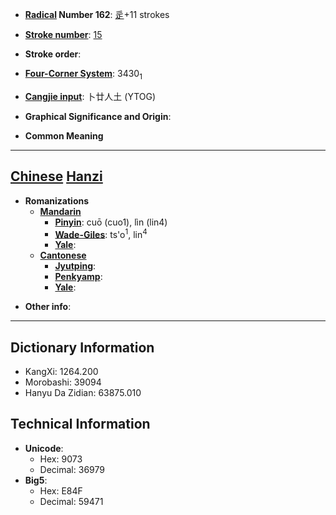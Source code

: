 * '''[[Wiktionary:Chinese radical index| Radical]] Number 162''': [[Wiktionary:Chinese radical index 辵|辵]]+11 strokes

* '''[[Wiktionary:Chinese total strokes index|Stroke number]]''': [[Wiktionary:Chinese total strokes index 15|15]]

* '''Stroke order''': 

* '''[[Wiktionary:Chinese four corner index|Four-Corner System]]''': 3430<sub>1</sub>

* '''[[Wiktionary:Chinese Cangjie index|Cangjie input]]''': 卜廿人土 (YTOG)

* '''Graphical Significance and Origin''': 

* '''Common Meaning'''

----

== [[Chinese]] [[Hanzi]] ==

* '''Romanizations'''
** '''[[Mandarin]]'''
*** '''[[Pinyin]]''': cuō (cuo1), lìn (lin4)
*** '''[[Wade-Giles]]''': ts'o<sup>1</sup>, lin<sup>4</sup>
*** '''[[Yale]]''': 
** '''[[Cantonese]]'''
*** '''[[Jyutping]]''':
*** '''[[Penkyamp]]''': 
*** '''[[Yale]]''': 

* '''Other info''': 

----

== Dictionary Information ==

* KangXi: 1264.200
* Morobashi: 39094
* Hanyu Da Zidian: 63875.010

== Technical Information ==

* '''Unicode''':
** Hex: 9073
** Decimal: 36979
* '''Big5''':
** Hex: E84F
** Decimal: 59471